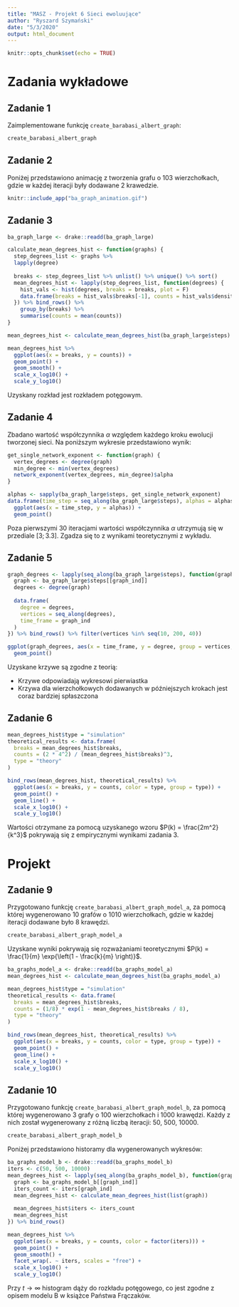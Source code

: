 ```yaml
---
title: "MASZ - Projekt 6 Sieci ewoluujące"
author: "Ryszard Szymański"
date: "5/3/2020"
output: html_document
---
```


```r
knitr::opts_chunk$set(echo = TRUE)
```

# Zadania wykładowe

## Zadanie 1
Zaimplementowane funkcję `create_barabasi_albert_graph`:
```r
create_barabasi_albert_graph
```

## Zadanie 2 
Poniżej przedstawiono animację z tworzenia grafu o 103 wierzchołkach, gdzie w każdej iteracji były dodawane 2 krawedzie.
```r
knitr::include_app("ba_graph_animation.gif")
```

## Zadanie 3
```r
ba_graph_large <- drake::readd(ba_graph_large)

calculate_mean_degrees_hist <- function(graphs) {
  step_degrees_list <- graphs %>% 
  lapply(degree)
  
  breaks <- step_degrees_list %>% unlist() %>% unique() %>% sort()
  mean_degrees_hist <- lapply(step_degrees_list, function(degrees) {
    hist_vals <- hist(degrees, breaks = breaks, plot = F)
    data.frame(breaks = hist_vals$breaks[-1], counts = hist_vals$density)
  }) %>% bind_rows() %>% 
    group_by(breaks) %>% 
    summarise(counts = mean(counts))
}

mean_degrees_hist <- calculate_mean_degrees_hist(ba_graph_large$steps)

mean_degrees_hist %>% 
  ggplot(aes(x = breaks, y = counts)) +
  geom_point() +
  geom_smooth() +
  scale_x_log10() +
  scale_y_log10()
```

Uzyskany rozkład jest rozkładem potęgowym.

## Zadanie 4
Zbadano wartość współczynnika $\alpha$ względem każdego kroku ewolucji tworzonej sieci. Na poniższym wykresie przedstawiono wynik:
```r
get_single_network_exponent <- function(graph) {
  vertex_degrees <- degree(graph)
  min_degree <- min(vertex_degrees)
  network_exponent(vertex_degrees, min_degree)$alpha
}

alphas <- sapply(ba_graph_large$steps, get_single_network_exponent) 
data.frame(time_step = seq_along(ba_graph_large$steps), alphas = alphas) %>%
  ggplot(aes(x = time_step, y = alphas)) +
  geom_point()
```

Poza pierwszymi 30 iteracjami wartości współczynnika $\alpha$ utrzymują się w przediale $\left[3; 3.3\right]$. Zgadza się to z wynikami teoretycznymi z wykładu.

## Zadanie 5
```r
graph_degrees <- lapply(seq_along(ba_graph_large$steps), function(graph_ind) {
  graph <- ba_graph_large$steps[[graph_ind]]
  degrees <- degree(graph)
  
  data.frame(
    degree = degrees,
    vertices = seq_along(degrees),
    time_frame = graph_ind
  )
}) %>% bind_rows() %>% filter(vertices %in% seq(10, 200, 40))

ggplot(graph_degrees, aes(x = time_frame, y = degree, group = vertices, color = factor(vertices))) +
  geom_point()
```

Uzyskane krzywe są zgodne z teorią:

* Krzywe odpowiadają wykresowi pierwiastka
* Krzywa dla wierzchołkowych dodawanych w późniejszych krokach jest coraz bardziej spłaszczona

## Zadanie 6
```r
mean_degrees_hist$type = "simulation"
theoretical_results <- data.frame(
  breaks = mean_degrees_hist$breaks,
  counts = (2 * 4^2) / (mean_degrees_hist$breaks)^3,
  type = "theory"
)

bind_rows(mean_degrees_hist, theoretical_results) %>% 
  ggplot(aes(x = breaks, y = counts, color = type, group = type)) +
  geom_point() +
  geom_line() +
  scale_x_log10() +
  scale_y_log10()
```

Wartości otrzymane za pomocą uzyskanego wzoru $P(k) = \frac{2m^2}{k^3}$ pokrywają się z empirycznymi wynikami zadania 3.

# Projekt

## Zadanie 9
Przygotowano funkcję `create_barabasi_albert_graph_model_a`, za pomocą której wygenerowano 10 grafów o 1010 wierzchołkach, gdzie w każdej iteracji dodawane było $8$ krawędzi.
```r
create_barabasi_albert_graph_model_a
```

Uzyskane wyniki pokrywają się rozważaniami teoretycznymi $P(k) = \frac{1}{m} \exp{\left(1 - \frac{k}{m} \right)}$.
```r
ba_graphs_model_a <- drake::readd(ba_graphs_model_a)
mean_degrees_hist <- calculate_mean_degrees_hist(ba_graphs_model_a)

mean_degrees_hist$type = "simulation"
theoretical_results <- data.frame(
  breaks = mean_degrees_hist$breaks,
  counts = (1/8) * exp(1 - mean_degrees_hist$breaks / 8),
  type = "theory"
)

bind_rows(mean_degrees_hist, theoretical_results) %>% 
  ggplot(aes(x = breaks, y = counts, color = type, group = type)) +
  geom_point() +
  geom_line() +
  scale_x_log10() +
  scale_y_log10()
```


## Zadanie 10
Przygotowano funkcję `create_barabasi_albert_graph_model_b`, za pomocą której wygenerowano 3 grafy o 100 wierzchołkach i 1000 krawędzi. Każdy z nich został wygenerowany z różną liczbą iteracji: 50, 500, 10000.
```r
create_barabasi_albert_graph_model_b
```

Poniżej przedstawiono historamy dla wygenerowanych wykresów:
```r
ba_graphs_model_b <- drake::readd(ba_graphs_model_b)
iters <- c(50, 500, 10000)
mean_degrees_hist <- lapply(seq_along(ba_graphs_model_b), function(graph_ind) {
  graph <- ba_graphs_model_b[[graph_ind]]
  iters_count <- iters[graph_ind]
  mean_degrees_hist <- calculate_mean_degrees_hist(list(graph))
  
  mean_degrees_hist$iters <- iters_count
  mean_degrees_hist
}) %>% bind_rows()

mean_degrees_hist %>% 
  ggplot(aes(x = breaks, y = counts, color = factor(iters))) +
  geom_point() +
  geom_smooth() +
  facet_wrap(. ~ iters, scales = "free") +
  scale_x_log10() +
  scale_y_log10()
```

Przy $t \to \infty$ histogram dąży do rozkładu potęgowego, co jest zgodne z opisem modelu B w książce Państwa Frączaków.
